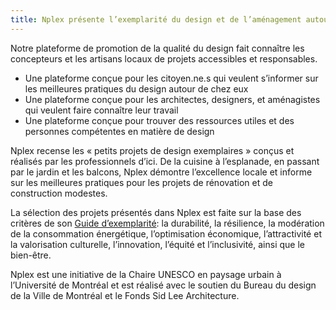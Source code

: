```yaml
---
title: Nplex présente l’exemplarité du design et de l’aménagement autour de vous
---
```


Notre plateforme de promotion de la qualité du design fait connaître les concepteurs et les artisans
locaux de projets accessibles et responsables.

- Une plateforme conçue pour les citoyen.ne.s qui veulent s’informer sur les meilleures pratiques du
  design autour de chez eux
- Une plateforme conçue pour les architectes, designers, et aménagistes qui veulent faire connaître
  leur travail
- Une plateforme conçue pour trouver des ressources utiles et des personnes compétentes en matière
  de design

Nplex recense les « petits projets de design exemplaires » conçus et réalisés par les professionnels
d’ici. De la cuisine à l’esplanade, en passant par le jardin et les balcons, Nplex démontre
l’excellence locale et informe sur les meilleures pratiques pour les projets de rénovation et de
construction modestes.

La sélection des projets présentés dans Nplex est faite sur la base des critères de son
[Guide d’exemplarité](#lien_vers_le_guide_fr): la durabilité, la résilience, la modération de la
consommation énergétique, l’optimisation économique, l’attractivité et la valorisation culturelle,
l’innovation, l’équité et l’inclusivité, ainsi que le bien-être.

Nplex est une initiative de la Chaire UNESCO en paysage urbain à l’Université de Montréal et est
réalisé avec le soutien du Bureau du design de la Ville de Montréal et le Fonds Sid Lee
Architecture.
